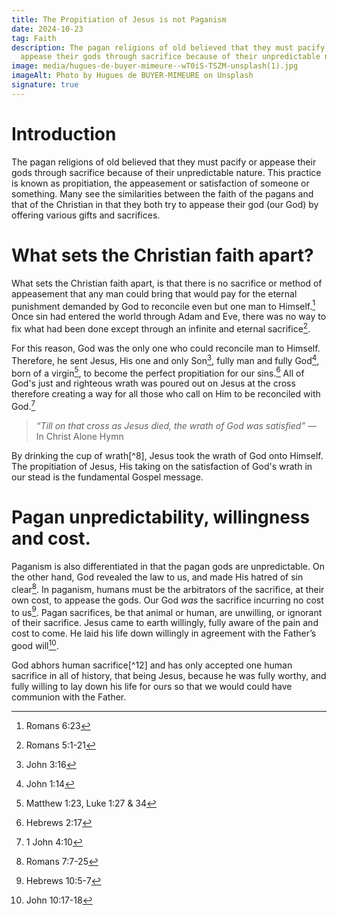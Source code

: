 ```yaml
---
title: The Propitiation of Jesus is not Paganism
date: 2024-10-23
tag: Faith
description: The pagan religions of old believed that they must pacify or
  appease their gods through sacrifice because of their unpredictable nature.
image: media/hugues-de-buyer-mimeure--wT0iS-TSZM-unsplash(1).jpg
imageAlt: Photo by Hugues de BUYER-MIMEURE on Unsplash
signature: true
---
```


# Introduction

The pagan religions of old believed that they must pacify or appease their gods through sacrifice because of their unpredictable nature. This practice is known as propitiation, the appeasement or satisfaction of someone or something. Many see the similarities between the faith of the pagans and that of the Christian in that they both try to appease their god (our God) by offering various gifts and sacrifices.

# What sets the Christian faith apart?

What sets the Christian faith apart, is that there is no sacrifice or method of appeasement that any man could bring that would pay for the eternal punishment demanded by God to reconcile even but one man to Himself.[^1] Once sin had entered the world through Adam and Eve, there was no way to fix what had been done except through an infinite and eternal sacrifice[^2].

For this reason, God was the only one who could reconcile man to Himself. Therefore, he sent Jesus, His one and only Son[^3], fully man and fully God[^4], born of a virgin[^5], to become the perfect propitiation for our sins.[^6] All of God's just and righteous wrath was poured out on Jesus at the cross therefore creating a way for all those who call on Him to be reconciled with God.[^7]

> _“Till on that cross as Jesus died, the wrath of God was satisfied”_ — In Christ Alone Hymn

<SideNote note="Jesus did not partake in the final passover, but He did drink the bitter cup of wrath shortly thereafter.">
  By drinking the cup of wrath[^8], Jesus took the wrath of God onto Himself.
  The propitiation of Jesus, His taking on the satisfaction of God's wrath in
  our stead is the fundamental Gospel message.
</SideNote>

# Pagan unpredictability, willingness and cost.

Paganism is also differentiated in that the pagan gods are unpredictable. On the other hand, God revealed the law to us, and made His hatred of sin clear[^9]. In paganism, humans must be the arbitrators of the sacrifice, at their own cost, to appease the gods. Our God _was_ the sacrifice incurring no cost to us[^10]. Pagan sacrifices, be that animal or human, are unwilling, or ignorant of their sacrifice. Jesus came to earth willingly, fully aware of the pain and cost to come. He laid his life down willingly in agreement with the Father’s good will[^11].

<SideNote note="Although it seems contradictory, it is not. In fact it's entirely consistent. This is why Jesus had to be perfect.">
  God abhors human sacrifice[^12] and has only accepted one human sacrifice in
  all of history, that being Jesus, because he was fully worthy, and fully
  willing to lay down his life for ours so that we would could have communion
  with the Father.
</SideNote>

[^1]: Romans 6:23
[^2]: Romans 5:1-21
[^3]: John 3:16
[^4]: John 1:14
[^5]: Matthew 1:23, Luke 1:27 & 34
[^6]: Hebrews 2:17
[^7]: 1 John 4:10
[^8]: Luke 22:42-44, Psalms 75:8, Revelation 14:10
[^9]: Romans 7:7-25
[^10]: Hebrews 10:5-7
[^11]: John 10:17-18
[^12]: Deuteronomy 12:31
